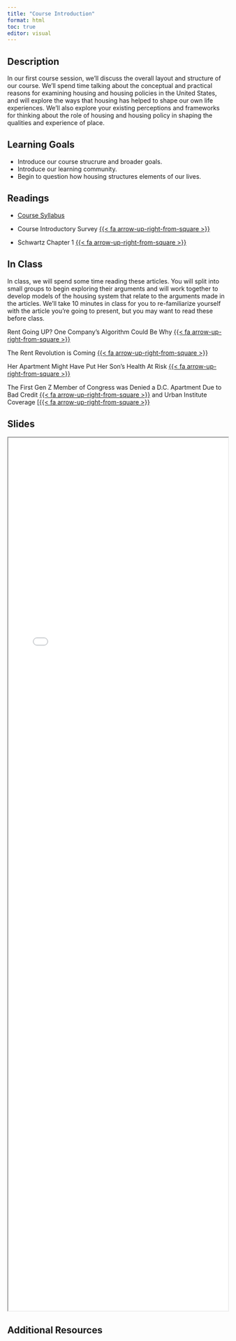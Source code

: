 ```yaml
---
title: "Course Introduction"
format: html
toc: true
editor: visual
---
```


## Description

In our first course session, we'll discuss the overall layout and structure of our course. We'll spend time talking about the conceptual and practical reasons for examining housing and housing policies in the United States, and will explore the ways that housing has helped to shape our own life experiences. We'll also explore your existing perceptions and frameworks for thinking about the role of housing and housing policy in shaping the qualities and experience of place.

## Learning Goals

-   Introduce our course strucrure and broader goals.
-   Introduce our learning community.
-   Begin to question how housing structures elements of our lives.

## Readings

-   [Course Syllabus](../syllabus/index.qmd)

-   Course Introductory Survey [{{< fa arrow-up-right-from-square >}}](https://forms.illinois.edu/sec/404416424)

-   Schwartz Chapter 1 [{{< fa arrow-up-right-from-square >}}](https://uofi.box.com/s/osyqyyvsuajbi8y2eb10e70ye4jgpeqw)

## In Class

In class, we will spend some time reading these articles. You will split into small groups to begin exploring their arguments and will work together to develop models of the housing system that relate to the arguments made in the articles. We'll take 10 minutes in class for you to re-familiarize yourself with the article you're going to present, but you may want to read these before class.

Rent Going UP? One Company's Algorithm Could Be Why [{{< fa arrow-up-right-from-square >}}](https://uofi.box.com/s/sntwcxmlmpy5kxvcqf0qg0m98qyli091)

The Rent Revolution is Coming [{{< fa arrow-up-right-from-square >}}](https://uofi.box.com/s/qk2y64gq7qkjmqmrxjvtccnlkybej7l6)

Her Apartment Might Have Put Her Son's Health At Risk [{{< fa arrow-up-right-from-square >}}](https://uofi.box.com/s/ft9vhf2y8dsf6v6a7cf9176128k2p5gy)

The First Gen Z Member of Congress was Denied a D.C. Apartment Due to Bad Credit [{{< fa arrow-up-right-from-square >}}](https://uofi.box.com/s/37s4fk38vzzupq2hdw5lw5f1577cb5da) and Urban Institute Coverage \[[{{< fa arrow-up-right-from-square >}}](https://uofi.box.com/s/tuxmkgwfnk577ndxbyjm7no8osq5rr3f)

## Slides

```{=html}
<iframe class="slide-deck" src="1. Course Introduction/index.html" style="width:100%;height:50vh;margin:0;padding:0"; frameborder="2"></iframe>
```

## Additional Resources
